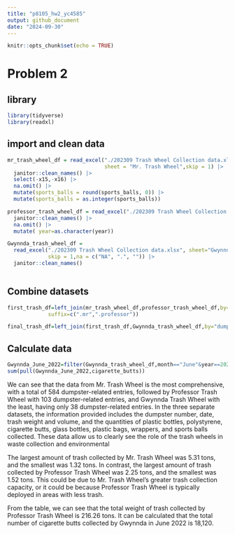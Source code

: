 ```yaml
---
title: "p8105_hw2_yc4585"
output: github_document
date: "2024-09-30"
---
```


```r
knitr::opts_chunk$set(echo = TRUE)
```
# Problem 2
## library
```r
library(tidyverse)
library(readxl)
```

## import and clean data

```r
mr_trash_wheel_df = read_excel("./202309 Trash Wheel Collection data.xlsx",
                               sheet = "Mr. Trash Wheel",skip = 1) |>
  janitor::clean_names() |>
  select(-x15,-x16) |>
  na.omit() |>
  mutate(sports_balls = round(sports_balls, 0)) |>
  mutate(sports_balls = as.integer(sports_balls))

professor_trash_wheel_df = read_excel("./202309 Trash Wheel Collection data.xlsx",  sheet="Professor Trash Wheel",skip = 1) |>
  janitor::clean_names() |>
  na.omit() |>
  mutate( year=as.character(year)) 

Gwynnda_trash_wheel_df = 
  read_excel("./202309 Trash Wheel Collection data.xlsx", sheet="Gwynnda Trash Wheel",
             skip = 1,na = c("NA", ".", "")) |>
  janitor::clean_names() 
 

```
## Combine datasets
```r
first_trash_df=left_join(mr_trash_wheel_df,professor_trash_wheel_df,by="dumpster",
             suffix=c(".mr",".professor"))

final_trash_df=left_join(first_trash_df,Gwynnda_trash_wheel_df,by="dumpster",suffix = c("",".Gwynnda"))

```

## Calculate data
```r
Gwynnda_June_2022=filter(Gwynnda_trash_wheel_df,month=="June"&year==2022)
sum(pull(Gwynnda_June_2022,cigarette_butts))
```

  We can see that the data from Mr. Trash Wheel is the most comprehensive, with a total of 584 dumpster-related entries, followed by Professor Trash Wheel with 103 dumpster-related entries, and Gwynnda Trash Wheel with the least, having only 38 dumpster-related entries. In the three separate datasets, the information provided includes the dumpster number, date, trash weight and volume, and the quantities of plastic bottles, polystyrene, cigarette butts, glass bottles, plastic bags, wrappers, and sports balls collected. These data allow us to clearly see the role of the trash wheels in waste collection and environmental 
  
  The largest amount of trash collected by Mr. Trash Wheel was 5.31 tons, and the smallest was 1.32 tons. In contrast, the largest amount of trash collected by Professor Trash Wheel was 2.25 tons, and the smallest was 1.52 tons. This could be due to Mr. Trash Wheel's greater trash collection capacity, or it could be because Professor Trash Wheel is typically deployed in areas with less trash. 
  
  From the table, we can see that the total weight of trash collected by Professor Trash Wheel is 216.26 tons. It can be calculated that the total number of cigarette butts collected by Gwynnda in June 2022 is 18,120.

